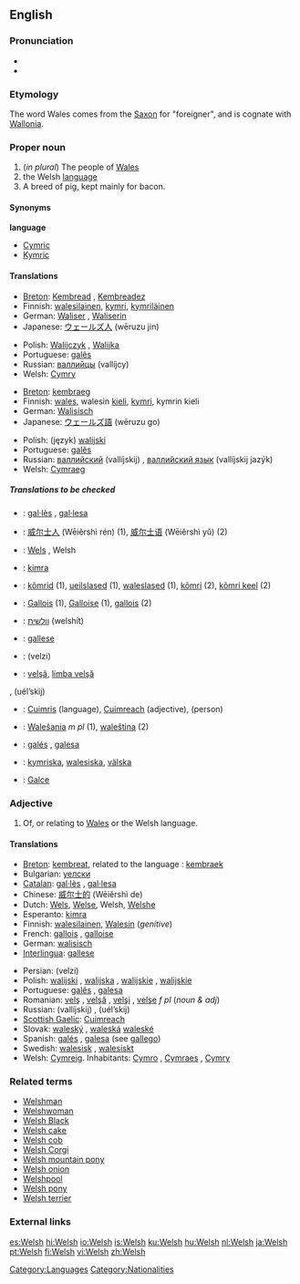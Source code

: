 {{interwiktionary|code=cy}}
{{see|welsh}}
==English==
{{wikipedia}}

===Pronunciation===
*{{IPA|/wɛlʃ/}}
*{{SAMPA|/wElS/}}

===Etymology===
The word Wales comes from the [[Saxon]] for "foreigner", and is cognate with [[Wallonia]].

===Proper noun===
{{en-proper noun}}

# (''in plural'') The people of [[Wales]]
# the Welsh [[language]]
# A breed of pig, kept mainly for bacon.

====Synonyms====
'''language'''
*[[Cymric]]
*[[Kymric]]

====Translations====
{{trans-top|the people of wales}}
*[[Breton]]: [[Kembread]] {{m}}, [[Kembreadez]] {{f}}
*Finnish: [[walesilainen]], [[kymri]], [[kymriläinen]]
*German: [[Waliser]] {{m}}, [[Waliserin]] {{f}}
*Japanese: [[ウェールズ人]] (wēruzu jin)
{{trans-mid}}
*Polish: [[Walijczyk]] {{m}}, [[Walijka]] {{f}}
*Portuguese: [[galês]] {{m}}
*Russian: [[валлийцы]] (vallíjcy) {{p}}
*Welsh: [[Cymry]]
{{trans-bottom}}

{{trans-top|the Welsh language}}
*[[Breton]]: [[kembraeg]] {{m}}
*Finnish: [[wales]], walesin [[kieli]], [[kymri]], kymrin kieli
*German: [[Walisisch]] {{n}}
*Japanese: [[ウェールズ語]] (wēruzu go)
{{trans-mid}}
*Polish: (język) [[walijski]] {{m}}
*Portuguese: [[galês]] {{m}}
*Russian: [[валлийский]] (vallíjskij) {{m}}, [[валлийский язык]] (vallíjskij jazýk) {{m}}
*Welsh: [[Cymraeg]]
{{trans-bottom}}

=====Translations to be checked=====
{{checktrans}}
{{trans-top|translations to be checked}}
*{{ttbc|Catalan}}: [[gal·lès]] {{m}}, [[gal·lesa]] {{f}}
*{{ttbc|Chinese}}: [[威尔士人]] (Wēiěrshì rén) (1), [[威尔士语]] (Wēiěrshì yǔ) (2)
*{{ttbc|Dutch}}: [[Wels]] {{n}}, Welsh {{n}}
*{{ttbc|Esperanto}}: [[kimra]]
*{{ttbc|Estonian}}: [[kõmrid]] (1), [[ueilslased]] (1), [[waleslased]] (1), [[kõmri]] (2), [[kõmri keel]] (2)
*{{ttbc|French}}: [[Gallois]] {{m}} (1), [[Galloise]] {{f}} (1), [[gallois]] {{m}} (2)
*{{ttbc|Hebrew}}: [[וולשית]] (welshít)
*{{ttbc|Interlingua}}: [[gallese]]
{{trans-mid}}
*{{ttbc|Persian}}: {{FAchar|[[ولزی]]}} (velzi)
*{{ttbc|Romanian}}: [[velşă]], [[limba velşă]] {{f}}
, {{trad|ru|уэльский}} (uél’skij) {{m}}
*{{ttbc|Scottish Gaelic}}: [[Cuimris]] {{f}} (language), [[Cuimreach]] {{m}} (adjective), (person)
*{{ttbc|Slovak}}: [[Walešania]] ''m pl'' (1), [[waleština]] {{f}} (2)
*{{ttbc|Spanish}}: [[galés]] {{m}}, [[galesa]] {{f}}
*{{ttbc|Swedish}}: [[kymriska]], [[walesiska]], [[välska]]
*{{ttbc|Turkish}}: [[Galce]]
{{trans-bottom}}

===Adjective===
{{rfc-header|Proper adjective}}
{{en-adj}}

# Of, or relating to [[Wales]] or the Welsh language.

====Translations====
{{trans-top|of or relating to Wales or the Welsh language}}
*[[Breton]]: [[kembreat]], related to the language : [[kembraek]]
*Bulgarian: [[уелски]] {{m}}
*[[Catalan]]: [[gal·lès]] {{m}}, [[gal·lesa]] {{f}}
*Chinese: [[威尔士的]] (Wēiěrshì de)
*Dutch: [[Wels]], [[Welse]], Welsh, [[Welshe]]
*Esperanto: [[kimra]]
*Finnish: [[walesilainen]], [[Wales#Finnish|Walesin]] (''genitive'')
*French: [[gallois]] {{m}}, [[galloise]] {{f}}
*German: [[walisisch]]
*[[Interlingua]]: [[gallese]]
{{trans-mid}}
*Persian: {{FAchar|[[ولزی]]}} (velzi)
*Polish: [[walijski]] {{m}}, [[walijska]] {{f}}, [[walijskie]] {{n}}, [[walijskie]] {{p}}
*Portuguese: [[galês]] {{m}}, [[galesa]] {{f}}
*Romanian: [[velş]] {{m}}, [[velşă]] {{f}}, [[velşi]] {{p}}, [[velşe]] ''f pl'' (''noun & adj'')
*Russian: {{trad|ru|валлийский}} (vallíjskij) {{m}}, {{trad|ru|уэльский}} (uél’skij) {{m}}
*[[Scottish Gaelic]]: [[Cuimreach]]
*Slovak: [[waleský]] {{m}}, [[waleská]] {{f}} [[waleské]] {{n}}
*Spanish: [[galés]] {{m}}, [[galesa]] {{f}} (see [[gallego]])
*Swedish: [[walesisk]] {{c}}, [[walesiskt]] {{n}}
*Welsh: [[Cymreig]]. Inhabitants: [[Cymro]] {{m}}, [[Cymraes]] {{f}}, [[Cymry]] {{p}}
{{trans-bottom}}

===Related terms===
*[[Welshman]]
*[[Welshwoman]]
*[[Welsh Black]]
*[[Welsh cake]]
*[[Welsh cob]]
*[[Welsh Corgi]]
*[[Welsh mountain pony]]
*[[Welsh onion]]
*[[Welshpool]]
*[[Welsh pony]]
*[[Welsh terrier]]

===External links===
{{ethnologue|code=cym}}

[[Category:Languages]]
[[Category:Nationalities]]

[[es:Welsh]]
[[hi:Welsh]]
[[io:Welsh]]
[[is:Welsh]]
[[ku:Welsh]]
[[hu:Welsh]]
[[nl:Welsh]]
[[ja:Welsh]]
[[pt:Welsh]]
[[fi:Welsh]]
[[vi:Welsh]]
[[zh:Welsh]]
